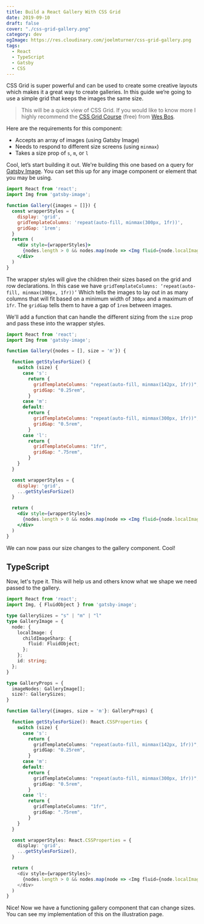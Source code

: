 ```yaml
---
title: Build a React Gallery With CSS Grid
date: 2019-09-10
draft: false
cover: "./css-grid-gallery.png"
category: dev
ogImage: https://res.cloudinary.com/joelmturner/css-grid-gallery.png
tags: 
  - React
  - TypeScript
  - Gatsby
  - CSS
---
```


CSS Grid is super powerful and can be used to create some creative layouts which makes it a great way to create galleries. In this guide we’re going to use a simple grid that keeps the images the same size. 

> This will be a quick view of CSS Grid. If you would like to know more I highly recommend the [CSS Grid Course](https://cssgrid.io/) (free) from [Wes Bos](https://twitter.com/wesbos).

Here are the requirements for this component:

- Accepts an array of images (using Gatsby Image)
- Needs to respond to different size screens (using `minmax`)
- Takes a size prop of `s`, `m`, or `l`

Cool, let’s start building it out. We're building this one based on a query for [Gatsby Image](https://www.gatsbyjs.org/packages/gatsby-image/). You can set this up for any image component or element that you may be using.

```jsx
import React from 'react';
import Img from 'gatsby-image';

function Gallery({images = []}) {
  const wrapperStyles = {
    display: 'grid',
    gridTemplateColumns: 'repeat(auto-fill, minmax(300px, 1fr))',
    gridGap: '1rem';
  }
  return (
    <div style={wrapperStyles}>
      {nodes.length > 0 && nodes.map(node => <Img fluid={node.localImage.childImageSharp.fluid} />)}
    </div>
  )
}
```

The wrapper styles will give the children their sizes based on the grid and row declarations. In this case we have `gridTemplateColumns: ‘repeat(auto-fill, minmax(300px, 1fr))’` Which tells the images to lay out in as many columns that will fit based on a minimum width of `300px` and a maximum of `1fr`. The `gridGap` tells them to have a gap of `1rem` between images.

We'll add a function that can handle the different sizing from the `size` prop and pass these into the wrapper styles.

```jsx {4,6-25,29}
import React from 'react';
import Img from 'gatsby-image';

function Gallery({nodes = [], size = 'm'}) {

  function getStylesForSize() {
    switch (size) {
      case 's': 
        return {
          gridTemplateColumns: "repeat(auto-fill, minmax(142px, 1fr))",
          gridGap: "0.25rem",
        }
      case 'm':
      default:
        return {
          gridTemplateColumns: "repeat(auto-fill, minmax(300px, 1fr))",
          gridGap: "0.5rem",
        }
      case 'l': 
        return {
          gridTemplateColumns: "1fr",
          gridGap: ".75rem",
        }
    }
  }

  const wrapperStyles = {
    display: 'grid',
    ...getStylesForSize()
  }

  return (
    <div style={wrapperStyles}>
      {nodes.length > 0 && nodes.map(node => <Img fluid={node.localImage.childImageSharp.fluid} />)}
    </div>
  )
}
```

We can now pass our size changes to the gallery component. Cool! 

## TypeScript

Now, let's type it. This will help us and others know what we shape we need passed to the gallery.

```typescript {2,4-19,21,23,44}
import React from 'react';
import Img, { FluidObject } from 'gatsby-image';

type GallerySizes = "s" | "m" | "l"
type GalleryImage = {
  node: {
    localImage: {
      childImageSharp: {
        fluid: FluidObject;
      };
    };
    id: string;
  };
}

type GalleryProps = {
  imageNodes: GalleryImage[];
  size?: GallerySizes;
}

function Gallery({images, size = 'm'}: GalleryProps) {

  function getStylesForSize(): React.CSSProperties {
    switch (size) {
      case 's': 
        return {
          gridTemplateColumns: "repeat(auto-fill, minmax(142px, 1fr))",
          gridGap: "0.25rem",
        }
      case 'm':
      default:
        return {
          gridTemplateColumns: "repeat(auto-fill, minmax(300px, 1fr))",
          gridGap: "0.5rem",
        }
      case 'l': 
        return {
          gridTemplateColumns: "1fr",
          gridGap: ".75rem",
        }
    }
  }

  const wrapperStyles: React.CSSProperties = {
    display: 'grid',
    ...getStylesForSize(),
  }

  return (
    <div style={wrapperStyles}>
      {nodes.length > 0 && nodes.map(node => <Img fluid={node.localImage.childImageSharp.fluid} />)}
    </div>
  )
}
```

Nice! Now we have a functioning gallery component that can change sizes. You can see my implementation of this on the <Link to='/illustration'>illustration page</Link>.